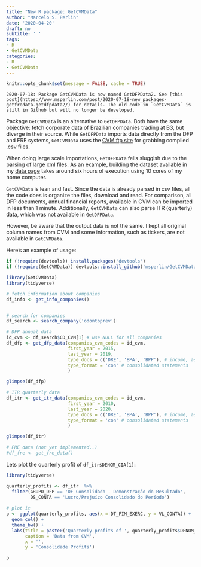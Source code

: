 ```yaml
---
title: "New R package: GetCVMData"
author: "Marcelo S. Perlin"
date: '2020-04-20'
draft: no
subtitle: ' '
tags:
- R
- GetCVMData
categories:
- R
- GetCVMData
---
```


```r
knitr::opts_chunk$set(message = FALSE, cache = TRUE)
```

```block
2020-07-18: Package GetCVMData is now named GetDFPData2. See [this post](https://www.msperlin.com/post/2020-07-18-new_packages-getfredata-getdfpdata2/) for details. The old code in `GetCVMData` is still in Github but will no longer be developed.
```

Package `GetCVMData` is an alternative to `GetDFPData`. Both have the same objective: fetch corporate data of Brazilian companies trading at B3, but diverge in their source. While `GetDFPData` imports data directly from the DFP and FRE systems, `GetCVMData` uses the [CVM ftp site](http://dados.cvm.gov.br/dados/CIA_ABERTA/) for grabbing compiled .csv files.

When doing large scale importations, `GetDFPData` fells sluggish due to the parsing of large xml files. As an example, building the dataset available in my [data page](https://www.msperlin.com/data/data/) takes around six hours of execution using 10 cores of my home computer.

`GetCVMData` is lean and fast. Since the data is already parsed in csv files, all the code does is organize the files, download and read. For comparison, all DFP documents, annual financial reports, available in CVM can be imported in less than 1 minute. Additionally, `GetCVMData` can also parse ITR (quarterly) data, which was not available in `GetDFPData`.

However, be aware that the output data is not the same. I kept all original column names from CVM and some information, such as tickers, are not available in `GetCVMData`. 

Here's an example of usage:

```r
if (!require(devtools)) install.packages('devtools')  
if (!require(GetCVMData)) devtools::install_github('msperlin/GetCVMData') # not in CRAN yet

library(GetCVMData)
library(tidyverse)

# fetch information about companies
df_info <- get_info_companies()


# search for companies
df_search <- search_company('odontoprev')

# DFP annual data
id_cvm <- df_search$CD_CVM[1] # use NULL for all companies
df_dfp <- get_dfp_data(companies_cvm_codes = id_cvm, 
                       first_year = 2015,
                       last_year = 2019,
                       type_docs = c('DRE', 'BPA', 'BPP'), # income, assets, liabilities
                       type_format = 'con' # consolidated statements
                       )

glimpse(df_dfp)

# ITR quarterly data
df_itr <- get_itr_data(companies_cvm_codes = id_cvm, 
                       first_year = 2010,
                       last_year = 2020, 
                       type_docs = c('DRE', 'BPA', 'BPP'), # income, assets, liabilities
                       type_format = 'con' # consolidated statements
                       )

glimpse(df_itr)

# FRE data (not yet implemented..)
#df_fre <- get_fre_data()
```

Lets plot the quarterly profit of `df_itr$DENOM_CIA[1]`:

```r
library(tidyverse)

quarterly_profits <- df_itr  %>%
  filter(GRUPO_DFP == 'DF Consolidado - Demonstração do Resultado',
         DS_CONTA == 'Lucro/Prejuízo Consolidado do Período') 
  
# plot it
p <- ggplot(quarterly_profits, aes(x = DT_FIM_EXERC, y = VL_CONTA)) + 
  geom_col() + 
  theme_bw() + 
  labs(title = paste0('Quarterly profits of ', quarterly_profits$DENOM_CIA[1]),
       caption = 'Data from CVM',
       x = '',
       y = 'Consolidade Profits')

p
```

